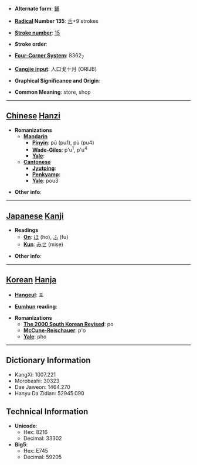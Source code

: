 * '''Alternate form''': [[鋪]]

* '''[[Wiktionary:Chinese radical index| Radical]] Number 135''': [[Wiktionary:Chinese radical index 舌|舌]]+9 strokes

* '''[[Wiktionary:Chinese total strokes index|Stroke number]]''': [[Wiktionary:Chinese total strokes index 15|15]]

* '''Stroke order''': 

* '''[[Wiktionary:Chinese four corner index|Four-Corner System]]''': 8362<sub>7</sub>

* '''[[Wiktionary:Chinese Cangjie index|Cangjie input]]''': 人口戈十月 (ORIJB)

* '''Graphical Significance and Origin''': 

* '''Common Meaning''': store, shop

----

== [[Chinese]] [[Hanzi]] ==

* '''Romanizations'''
** '''[[Mandarin]]'''
*** '''[[Pinyin]]''': pū (pu1), pù (pu4)
*** '''[[Wade-Giles]]''': p'u<sup>1</sup>, p'u<sup>4</sup>
*** '''[[Yale]]''': 
** '''[[Cantonese]]'''
*** '''[[Jyutping]]''':
*** '''[[Penkyamp]]''': 
*** '''[[Yale]]''': pou3

* '''Other info''': 

----

== [[Japanese]] [[Kanji]] ==

* '''Readings'''
** '''[[On]]''': [[ほ]] (ho), [[ふ]] (fu)
** '''[[Kun]]''': [[みせ]] (mise)

* '''Other info''':  

----

== [[Korean]] [[Hanja]] ==

* '''[[Hangeul]]''': 포

* '''[[Eumhun]] reading''': 

* '''Romanizations'''
** '''[[The 2000 South Korean Revised Romanization|The 2000 South Korean Revised]]''': po
** '''[[McCune-Reischauer]]''': p'o
** '''[[Yale]]''': pho

----

== Dictionary Information ==

* KangXi: 1007.221
* Morobashi: 30323
* Dae Jaweon: 1464.270
* Hanyu Da Zidian: 52945.090

== Technical Information ==

* '''Unicode''':
** Hex: 8216
** Decimal: 33302
* '''Big5''':
** Hex: E745
** Decimal: 59205